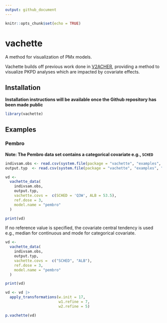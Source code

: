 ```yaml
---
output: github_document
---
```


```r
knitr::opts_chunk$set(echo = TRUE)
```

# vachette
A method for visualization of PMx models.

Vachette builds off previous work done in [V2ACHER](https://ascpt.onlinelibrary.wiley.com/doi/10.1002/psp4.12679), providing a method to visualize PKPD analyses which are impacted by covariate effects.

## Installation

**Installation instructions will be available once the Github repository has been made public**

```r

library(vachette)

```

## Examples

### Pembro

**Note: The Pembro data set contains a categorical covariate e.g., `SCHED`**

```r
indivsam.obs <- read.csv(system.file(package = "vachette", "examples", "pembro-obs.csv"))
output.typ  <- read.csv(system.file(package = "vachette", "examples", "pembro-typ.csv"))

vd <-
  vachette_data(
    indivsam.obs,
    output.typ,
    vachette.covs =  c(SCHED = 'Q3W', ALB = 53.5),
    ref.dose = 3,
    model.name = "pembro"
  )

print(vd)

```

If no reference value is specified, the covariate central tendency is used e.g., median for continuous and mode for categorical covariate.

```r
vd <-
  vachette_data(
    indivsam.obs,
    output.typ,
    vachette.covs =  c("SCHED", "ALB"),
    ref.dose = 3,
    model.name = "pembro"
  )

print(vd)

```
```r
vd <- vd |>
  apply_transformations(w.init = 17,
                        w1.refine = 7,
                        w2.refine = 5)

p.vachette(vd)

```
